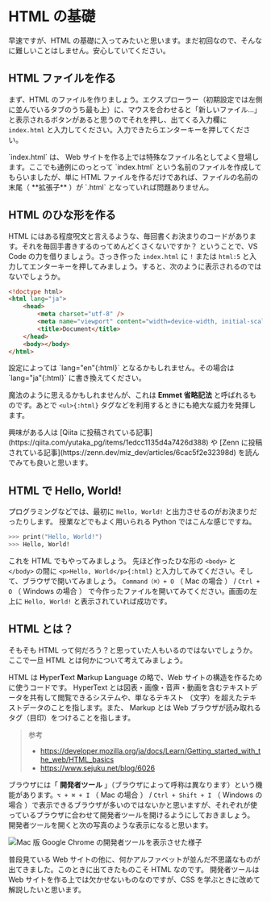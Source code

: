 
# HTML の基礎

早速ですが、HTML の基礎に入ってみたいと思います。まだ初回なので、そんなに難しいことはしません。安心していてください。

## HTML ファイルを作る

まず、HTML のファイルを作りましょう。エクスプローラー（初期設定では左側に並んでいるタブのうち最も上）に、マウスを合わせると「新しいファイル…」と表示されるボタンがあると思うのでそれを押し、出てくる入力欄に `index.html` と入力してください。入力できたらエンターキーを押してください。

<Callout>
    `index.html` は、 Web
    サイトを作る上では特殊なファイル名としてよく登場します。ここでも通例にのっとって
    `index.html` という名前のファイルを作成してもらいましたが、単に HTML
    ファイルを作るだけであれば、ファイルの名前の末尾（ **拡張子** ）が `.html`
    となっていれば問題ありません。
</Callout>

## HTML のひな形を作る

HTML にはある程度呪文と言えるような、毎回書くお決まりのコードがあります。それを毎回手書きするのってめんどくさくないですか？
ということで、VS Code の力を借りましょう。さっき作った `index.html` に `!` または `html:5` と入力してエンターキーを押してみましょう。すると、次のように表示されるのではないでしょうか。

```html filename="index.html"
<!doctype html>
<html lang="ja">
    <head>
        <meta charset="utf-8" />
        <meta name="viewport" content="width=device-width, initial-scale=1.0" />
        <title>Document</title>
    </head>
    <body></body>
</html>
```

<Callout type="info">
    設定によっては `lang="en"{:html}` となるかもしれません。その場合は `lang="ja"{:html}` に書き換えてください。
</Callout>

魔法のように思えるかもしれませんが、これは **Emmet 省略記法** と呼ばれるものです。あとで `<ul>{:html}` タグなどを利用するときにも絶大な威力を発揮します。

<Callout>
    興味がある人は [Qiita
    に投稿されている記事](https://qiita.com/yutaka_pg/items/1edcc1135d4a7426d388)
    や [Zenn
    に投稿されている記事](https://zenn.dev/miz_dev/articles/6cac5f2e32398d)
    を読んでみても良いと思います。
</Callout>

## HTML で Hello, World!

プログラミングなどでは、最初に `Hello, World!` と出力させるのがお決まりだったりします。
授業などでもよく用いられる Python ではこんな感じですね。

```zsh
>>> print("Hello, World!")
>>> Hello, World!
```

これを HTML でもやってみましょう。
先ほど作ったひな形の `<body>` と `</body>` の間に `<p>Hello, World</p>{:html}` と入力してみてください。そして、ブラウザで開いてみましょう。
`Command（⌘）+ O` （ Mac の場合 ） / `Ctrl + O` （ Windows の場合 ） で今作ったファイルを開いてみてください。画面の左上に `Hello, World!` と表示されていれば成功です。

## HTML とは？

そもそも HTML って何だろう？と思っていた人もいるのではないでしょうか。ここで一旦 HTML とは何かについて考えてみましょう。

HTML は **H**yper**T**ext **M**arkup **L**anguage の略で、Web サイトの構造を作るために使うコードです。
HyperText とは図表・画像・音声・動画を含むテキストデータを共有して閲覧できるシステムや、単なるテキスト
（文字）を超えたテキストデータのことを指します。また、 Markup とは Web
ブラウザが読み取れるタグ（目印）をつけることを指します。

> 参考
>
> -   https://developer.mozilla.org/ja/docs/Learn/Getting_started_with_the_web/HTML_basics
> -   https://www.sejuku.net/blog/6026

ブラウザには「 **開発者ツール** 」（ブラウザによって呼称は異なります）という機能があります。`⌥ + ⌘ + I` （ Mac の場合 ） / `Ctrl + Shift + I` （ Windows の場合 ）で表示できるブラウザが多いのではないかと思いますが、それぞれが使っているブラウザに合わせて開発者ツールを開けるようにしておきましょう。
開発者ツールを開くと次の写真のような表示になると思います。

![Mac 版 Google Chrome の開発者ツールを表示させた様子](/browser_inspector.png)

普段見ている Web サイトの他に、何かアルファベットが並んだ不思議なものが出てきました。このときに出てきたものこそ HTML なのです。
開発者ツールは Web サイトを作る上では欠かせないものなのですが、CSS を学ぶときに改めて解説したいと思います。
